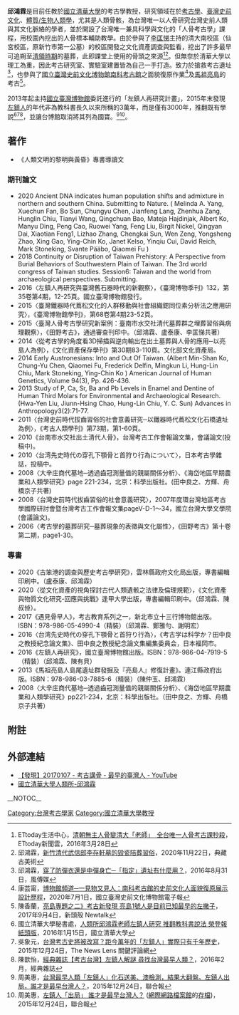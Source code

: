 {{Like-resume|time=2022-04-23T08:41:01+00:00}}

{{Infobox_Person
| name = 邱鴻霖
|image= 
|box_width= 
| caption= 
|occupation= 考古學家
| period = 
|birth_name=
| other_names = 
| Sex = 男
|birth_date= 
|birth_place= 
|death_date= 
|death_place= 
| nationality ={{ROC}}
| residence ={{TWN}}
| party = 
| religion =
| spouse = 
| relatives =
|education=日本[[九州大學|九州大學]]比較社會文化學府博士<br>[[國立臺灣大學|國立臺灣大學]]人類學研究所碩士<br>[[輔仁大學|天主教輔仁大學]]哲學系<ref>[https://arthistory.tnnua.edu.tw/p/404-1046-5699.php?Lang=zh-tw 國立臺南藝術大學藝術史學系-邱鴻霖]</ref>
| past = [[國立台南藝術大學|國立台南藝術大學]]藝術史學系兼任助理教授<br>[[中央研究院|中央研究院]]歷史語言研究所博士後研究人員
| work = 
| award = 
| known_for =推翻[[左鎮人|左鎮人]]既有學說
}}

'''邱鴻霖'''是目前任教於[[國立清華大學|國立清華大學]]的考古學教授，研究領域在於[[考古學|考古學]]、[[臺灣史前文化|臺灣史前文化]]、[[體質人類學|體質/生物人類學]]，尤其是人類骨骸，為台灣唯一以人骨研究台灣史前人類與其文化脈絡的學者，並於開設了台灣唯一兼具科學與文化的「人骨考古學」課程，用校園內挖出的人骨標本輔助教學。由於參與了[[李匡悌|李匡悌]]主持的清大南校區（仙宮校區，原新竹市第一公墓）的校區開發之文化資產調查與監看，挖出了許多最早可追朔至[[台灣清領時期|清領時期]]的墓葬，此即課堂上使用的骨頭之來源<ref>ETtoday生活中心，[https://www.ettoday.net/news/20160328/670719.htm 清朝無主人骨變清大「老師」　全台唯一人骨考古課秒殺]，ETtoday新聞雲，2016年3月28日</ref><ref>邱鴻霖，[https://artouch.com/views/content-13413.html 新竹清代武信郎李存軒墓的毀瓷陪葬習俗]，2020年11月22日，典藏古美術</ref>。但無奈於清華大學以理工為重，因此考古研究室、實驗室建置皆為自己一手打造。致力於搶救考古遺址<ref>邱鴻霖，[https://www.storm.mg/article/159934?mode=whole 穿了防彈衣還是中彈身亡─「指定」遺址有什麼用？]，2016年8月31日，風傳媒</ref>，也參與了[[國立臺灣史前文化博物館南科考古館|國立臺灣史前文化博物館南科考古館]]之面貌復原作業<ref>康芸甯，[https://beta.nmp.gov.tw/enews/no422/page_01.html 博物館頻道─一見物又見人：南科考古館的史前文化人面貌復原展示設計歷程]，2020年7月1日，國立臺灣史前文化博物館電子報</ref>及[[馬祖|馬祖]][[亮島|亮島]]的考古<ref>陳香蘭，[https://newtalk.tw/news/view/2017-09-14/97556 亮島專題之二》考古新發現 亮島1號人是目前已知最早的左撇子]，2017年9月4日，新頭殼 Newtalk</ref>。

2013年起主持[[國立臺灣博物館|國立臺灣博物館]]委託進行的「左鎮人再研究計畫」，2015年末發現[[左鎮人|左鎮人]]的年代非為教科書長久以來所稱的3萬年，而是僅有3000年，推翻既有學說<ref>國立清華大學秘書處，[https://www.nthu.edu.tw/hotNews/content/46 人類所邱鴻霖老師左鎮人研究 推翻教科書說法 榮登報紙頭版]，2016年1月15日，國立清華大學</ref><ref>吳象元，[https://www.thenewslens.com/article/33186 台灣考古史將被改寫？距今萬年的「左鎮人」實際只有千年歷史]，2015年12月24日，The News Lens 關鍵評論網</ref><ref>陳歆怡，[http://www.rhythmsmonthly.com/?p=29717&cpage=1 經典雜誌【考古台灣】左鎮人解謎 尋找台灣最早人類？]，2016年2月，經典雜誌</ref>，並讓台博館取消將其列為國寶。<ref>周美惠，[https://udn.com/upf/newmedia/2015_vist/12/20151224_human_01/index.html 台灣最早人類「左鎮人」化石送美、澳檢測，結果大翻盤。左鎮人出局，誰才是最早台灣人？]，2015年12月24日，聯合報</ref><ref>周美惠，[http://udn.com/news/story/9188/1397733 左鎮人「出局」 誰才是最早台灣人？] ([[網際網路檔案館|網際網路檔案館]]的[https://web.archive.org/web/20160313002213/http://udn.com/news/story/9188/1397733 存檔])，2015年12月24日，聯合報</ref>。

== 著作 ==
*《人類文明的黎明與黃昏》專書導讀文
===期刊論文===
*2020 Ancient DNA indicates human population shifts and admixture in northern and southern China. Submitting to Nature. ( Melinda A. Yang, Xuechun Fan, Bo Sun, Chungyu Chen, Jianfeng Lang, Zhenhua Zang, Hunglin Chiu, Tianyi Wang, Qingchuan Bao, Mateja Hajdinjak, Albert Ko, Manyu Ding, Peng Cao, Ruowei Yang, Feng Liu, Birgit Nickel, Qingyan Dai, Xiaotian Feng1, Lizhao Zhang, Chengkai Sun, Wen Zeng, Yongsheng Zhao, Xing Gao, Ying-Chin Ko, Janet Kelso, Yinqiu Cui, David Reich, Mark Stoneking, Svante Pääbo, Qiaomei Fu )
*2018 Continuity or Disruption of Taiwan Prehistory: A Perspective from Burial Behaviors of Southwestern Plain of Taiwan. The 3rd world congress of Taiwan studies. Session6: Taiwan and the world from archaeological perspectives. Submitting.
*2016〈左鎮人再研究與臺灣舊石器時代的新觀察〉，《臺灣博物季刊》132，第35卷第4期，12-25頁。國立臺灣博物館發行。
*2015〈臺灣鐵器時代蔦松文化的人群移動與社會組織鍶同位素分析法之應用研究〉，《臺灣博物館學刊》，第68卷第4期23-52頁。
*2015〈臺灣人骨考古學研究新案例：臺南市水交社清代墓葬群之埋葬習俗與病理觀察〉，《田野考古》，通過審查刊印中。（邱鴻霖、盧泰康、李匡悌共著）
*2014〈從考古學的角度看3D掃描與逆向輸出在出土墓葬與人骨的應用─以亮島人為例〉，《文化資產保存學刊》第30期83-110頁。文化部文化資產局。
*2014 Early Austronesians: Into and Out Of Taiwan. (Albert Min-Shan Ko, Chung-Yu Chen, Qiaomei Fu, Frederick Delfin, Mingkun Li, Hung-Lin Chiu, Mark Stoneking, Ying-Chin Ko ) American Journal of Human Genetics, Volume 94(3), Pp. 426-436.
*2013 Study of P, Ca, Sr, Ba and Pb Levels in Enamel and Dentine of Human Third Molars for Environmental and Archaeological Research. (Hwa-Yen Liu, Jiunn-Hsing Chao, Hung-Lin Chiu, Y. C. Sun) Advances in Anthropology3(2):71-77.
*2011〈台灣史前時代拔齒習俗的社會意義研究─以鐵器時代蔦松文化石橋遺址為例〉，《考古人類學刊》第73期，第1-60頁。
*2010《台南市水交社出土清代人骨》，台灣考古工作會報論文集，會議論文(投稿中)。
*2010〈台湾先史時代の穿孔下顎骨と首狩り行為について〉，日本考古學雜誌，投稿中。
*2008〈大辛庄商代墓地─透過齒冠測量值的親屬關係分析〉、《海岱地區早期農業和人類學研究》page 221-234，北京：科學出版社。(田中良之、方輝、舟橋京子共著)
*2008〈台灣史前時代拔齒習俗的社會意義研究〉，2007年度環台灣地區考古學國際研討會暨台灣考古工作會報文集pageV-D-1～34，國立台灣大學文學院 (會議論文)。
*2006〈考古學的墓葬研究─墓葬現象的表徵與文化屬性〉，《田野考古》第十卷第二期，page1-30。
===專書===
*2020《古笨港的調查與歷史考古學研究》，雲林縣政府文化局出版，專書編輯印刷中。（盧泰康、邱鴻霖）
*2020〈從文化資產的視角探討古代人類遺骸之法律及倫理規範〉，《文化資產與物質文化研究-回應與挑戰》逢甲大學出版，專書編輯印刷中。（邱鴻霖、陳叔倬）。
*2017《遇見骨早人》，考古教育系列之一，新北市立十三行博物館出版。ISBN：978-986-05-4990-4（精裝）（邱鴻霖、鄭雅勻、謝明宏）
*2016〈台湾先史時代の穿孔下顎骨と首狩り行為〉，《考古学は科学か？田中良之教授紀念論文集》、田中良之教授紀念論文集編集委員会，日本福岡市。
*2016《左鎮人再研究》，國立臺灣博物館出版。ISBN：978-986-04-7919-5（精裝）（邱鴻霖、陳有貝）
*2013《馬祖亮島人島尾遺址群發掘及『亮島人』修復計畫》。連江縣政府出版。ISBN：978-986-03-7885-6（精裝）（陳仲玉、邱鴻霖）
* 2008〈大辛庄商代墓地─透過齒冠測量值的親屬關係分析〉、《海岱地區早期農業和人類學研究》pp221-234，北京：科學出版社。（田中良之、方輝、舟橋京子共著）

== 附註 ==
{{Reflist}}

==外部連結==
*[https://www.youtube.com/watch?v=THK5rgzaO8o 【發現】20170107 - 考古講骨 - 最早的臺灣人 - YouTube]
*[https://www.anth.nthu.edu.tw/邱鴻霖/ 國立清華大學人類所-邱鴻霖]

[[Category:台灣考古學家|Category:台灣考古學家]]
[[Category:國立清華大學教授|Category:國立清華大學教授]]
__NOTOC__